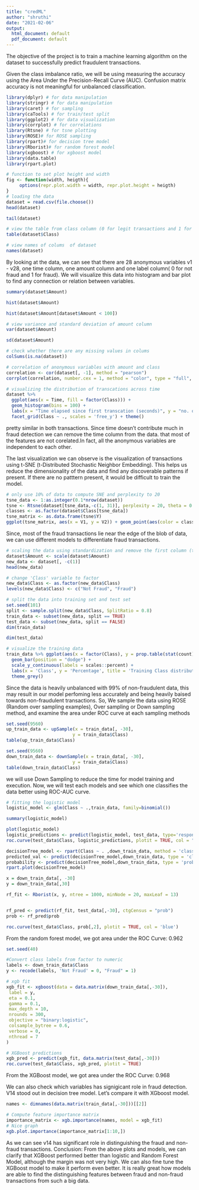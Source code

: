 ```yaml
---
title: "credML"
author: "shruthi"
date: "2021-02-06"
output:
  html_document: default
  pdf_document: default
---
```


The objective of the project is to train a machine learning algorithm on the dataset to successfully predict fraudulent transactions.

Given the class imbalance ratio, we will be using measuring the accuracy using the Area Under the Precision-Recall Curve (AUC). Confusion matrix accuracy is not meaningful for unbalanced classification.
```r
library(dplyr) # for data manipulation
library(stringr) # for data manipulation
library(caret) # for sampling
library(caTools) # for train/test split
library(ggplot2) # for data visualization
library(corrplot) # for correlations
library(Rtsne) # for tsne plotting
library(ROSE)# for ROSE sampling
library(rpart)# for decision tree model
library(Rborist)# for random forest model
library(xgboost) # for xgboost model
library(data.table)
library(rpart.plot)
```

```r
# function to set plot height and width
fig <- function(width, heigth){
     options(repr.plot.width = width, repr.plot.height = heigth)
}
# loading the data
dataset = read.csv(file.choose())
head(dataset)
```

```r
tail(dataset)
```
```r
# view the table from class column (0 for legit transactions and 1 for fraud)
table(dataset$Class)
```

```r
# view names of colums  of dataset
names(dataset)
```
By looking at the data, we can see that there are 28 anonymous variables v1 - v28, one time column, one amount column and one label column( 0 for not fraud and 1 for fraud). We will visualize this data into histogram and bar plot to find any connection or relation between variables.
```r
summary(dataset$Amount)
```

```r
hist(dataset$Amount)

```

```r
hist(dataset$Amount[dataset$Amount < 100])
```


```r
# view variance and standard deviation of amount column
var(dataset$Amount)
```

```r
sd(dataset$Amount)
```

```r
# check whether there are any missing values in colums
colSums(is.na(dataset))
```


```r
# correlation of anonymous variables with amount and class
correlation <- cor(dataset[, -1], method = "pearson")
corrplot(correlation, number.cex = 1, method = "color", type = "full", tl.cex=0.7, tl.col="black")
```


```r
# visualizing the distribution of transcations across time
dataset %>%
  ggplot(aes(x = Time, fill = factor(Class))) + 
  geom_histogram(bins = 100) + 
  labs(x = "Time elapsed since first transcation (seconds)", y = "no. of transactions", title = "Distribution of transactions across time") +
  facet_grid(Class ~ ., scales = 'free_y') + theme()
```
pretty similar in both transactions. Since time doesn’t contribute much in fraud detection we can remove the time column from the data.
that most of the features are not corelated.In fact, all the anonymous variables are independent to each other.

The last visualization we can observe is the visualization of transactions using t-SNE (t-Distributed Stochastic Neighbor Embedding). This helps us reduce the dimensionality of the data and find any discoverable patterns if present. If there are no patttern present, it would be difficult to train the model.

```r
# only use 10% of data to compute SNE and perplexity to 20
tsne_data <- 1:as.integer(0.1*nrow(dataset))
tsne <- Rtsne(dataset[tsne_data,-c(1, 31)], perplexity = 20, theta = 0.5, pca = F, verbose = F, max_iter = 500, check_duplicates = F)
classes <- as.factor(dataset$Class[tsne_data])
tsne_matrix <- as.data.frame(tsne$Y)
ggplot(tsne_matrix, aes(x = V1, y = V2)) + geom_point(aes(color = classes)) + theme_minimal() + ggtitle("t-SNE visualisation of transactions") + scale_color_manual(values = c("#E69F00", "#56B4E9"))
```

 Since, most of the fraud transactions lie near the edge of the blob of data, we can use different models to differentiate fraud transactions.

```r
# scaling the data using standardization and remove the first column (time) from the data set
dataset$Amount <- scale(dataset$Amount)
new_data <- dataset[, -c(1)]
head(new_data)
```
```r
# change 'Class' variable to factor
new_data$Class <- as.factor(new_data$Class)
levels(new_data$Class) <- c("Not Fraud", "Fraud")
```

```r
# split the data into training set and test set
set.seed(101)
split <- sample.split(new_data$Class, SplitRatio = 0.8)
train_data <- subset(new_data, split == TRUE)
test_data <- subset(new_data, split == FALSE)
dim(train_data)
```
```r
dim(test_data)
```
```r
# visualize the training data
train_data %>% ggplot(aes(x = factor(Class), y = prop.table(stat(count)), fill = factor(Class))) +
  geom_bar(position = "dodge") +
  scale_y_continuous(labels = scales::percent) +
  labs(x = 'Class', y = 'Percentage', title = 'Training Class distributions') +
  theme_grey()
```
Since the data is heavily unbalanced with 99% of non-fraudulent data, this may result in our model perfoming less accurately and being heavily baised towards non-fraudulent transactions. So, We sample the data using ROSE (Random over sampling examples), Over sampling or Down sampling method, and examine the area under ROC curve at each sampling methods
```r
set.seed(9560)
up_train_data <- upSample(x = train_data[, -30],
                         y = train_data$Class)
table(up_train_data$Class)  
```


```r
set.seed(9560)
down_train_data <- downSample(x = train_data[, -30],
                         y = train_data$Class)
table(down_train_data$Class) 
```
we will use Down Sampling to reduce the time for model training and execution. Now, we will test each models and see which one classifies the data better using ROC-AUC curve.

```r
# fitting the logistic model
logistic_model <- glm(Class ~ .,train_data, family=binomial())
```
```r
summary(logistic_model)
```
```r
plot(logistic_model)
logistic_predictions <- predict(logistic_model, test_data, type='response')
roc.curve(test_data$Class, logistic_predictions, plotit = TRUE, col = "blue")
```


```r
decisionTree_model <- rpart(Class ~ . ,down_train_data, method = 'class')
predicted_val <- predict(decisionTree_model,down_train_data, type = 'class')
probability <- predict(decisionTree_model,down_train_data, type = 'prob')
rpart.plot(decisionTree_model)
```
```r
x = down_train_data[, -30]
y = down_train_data[,30]

rf_fit <- Rborist(x, y, ntree = 1000, minNode = 20, maxLeaf = 13)


rf_pred <- predict(rf_fit, test_data[,-30], ctgCensus = "prob")
prob <- rf_pred$prob

roc.curve(test_data$Class, prob[,2], plotit = TRUE, col = 'blue')

```
From the random forest model, we got area under the ROC Curve: 0.962

```r
set.seed(40)

#Convert class labels from factor to numeric
labels <- down_train_data$Class
y <- recode(labels, 'Not Fraud' = 0, "Fraud" = 1)

# xgb fit
xgb_fit <- xgboost(data = data.matrix(down_train_data[,-30]), 
 label = y,
 eta = 0.1,
 gamma = 0.1,
 max_depth = 10, 
 nrounds = 300, 
 objective = "binary:logistic",
 colsample_bytree = 0.6,
 verbose = 0,
 nthread = 7
)
```

```r
# XGBoost predictions
xgb_pred <- predict(xgb_fit, data.matrix(test_data[,-30]))
roc.curve(test_data$Class, xgb_pred, plotit = TRUE)
```
From the XGBoost model, we got area under the ROC Curve: 0.968

We can also check which variables has signigicant role in fraud detection. V14 stood out in decision tree model. Let’s compare it with XGboost model.

```r
names <- dimnames(data.matrix(train_data[,-30]))[[2]]

# Compute feature importance matrix
importance_matrix <- xgb.importance(names, model = xgb_fit)
# Nice graph
xgb.plot.importance(importance_matrix[1:10,])
```
As we can see v14 has significant role in distinguishing the fraud and non-fraud transactions.
Conclusion:
From the above plots and models, we can clarify that XGBoost performed better than logistic and Random Forest Model, although the margin was not very high. We can also fine tune the XGBoost model to make it perform even better. It is really great how models are able to find the distinguishing features between fraud and non-fraud transactions from such a big data.




